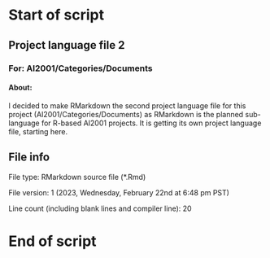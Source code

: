 # Start of script

## Project language file 2

### For: AI2001/Categories/Documents

#### About:

I decided to make RMarkdown the second project language file for this project (AI2001/Categories/Documents) as RMarkdown is the planned sub-language for R-based AI2001 projects. It is getting its own project language file, starting here.

## File info

File type: RMarkdown source file (*.Rmd)

File version: 1 (2023, Wednesday, February 22nd at 6:48 pm PST)

Line count (including blank lines and compiler line): 20

# End of script
 

